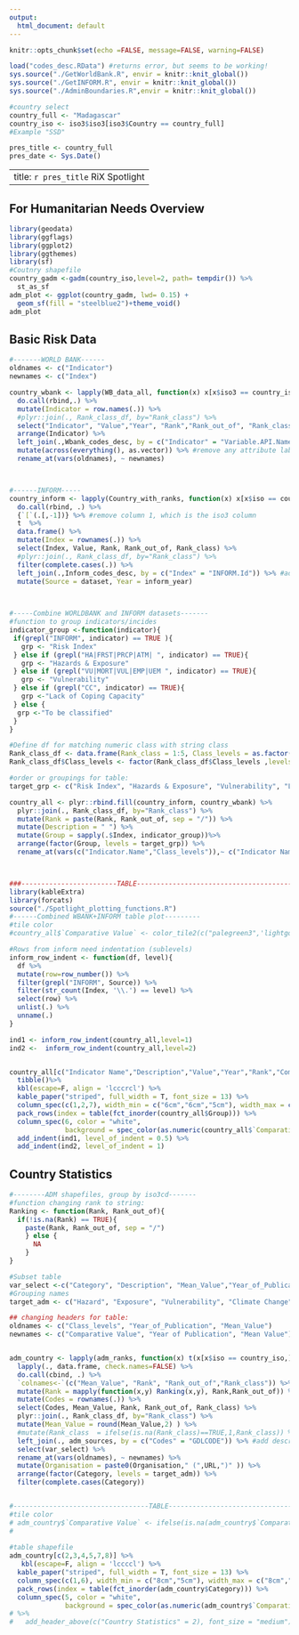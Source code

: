 ```yaml
---
output:
  html_document: default
---
```


```r
knitr::opts_chunk$set(echo =FALSE, message=FALSE, warning=FALSE)

load("codes_desc.RData") #returns error, but seems to be working!
sys.source("./GetWorldBank.R", envir = knitr::knit_global())
sys.source("./GetINFORM.R", envir = knitr::knit_global())
sys.source("./AdminBoundaries.R",envir = knitr::knit_global())


```

```r
#country select
country_full <- "Madagascar"
country_iso <- iso3$iso3[iso3$Country == country_full]
#Example "SSD"

pres_title <- country_full
pres_date <- Sys.Date()
```


---
title: `r pres_title` RiX Spotlight
---
## For Humanitarian Needs Overview



```r
library(geodata)
library(ggflags)
library(ggplot2)
library(ggthemes)
library(sf)
#Coutnry shapefile
country_gadm <-gadm(country_iso,level=2, path= tempdir()) %>%
  st_as_sf
adm_plot <- ggplot(country_gadm, lwd= 0.15) +
  geom_sf(fill = "steelblue2")+theme_void()
adm_plot

```

## Basic Risk Data
```r

#-------WORLD BANK------
oldnames <- c("Indicator")
newnames <- c("Index")

country_wbank <- lapply(WB_data_all, function(x) x[x$iso3 == country_iso,]) %>%
  do.call(rbind,.) %>%
  mutate(Indicator = row.names(.)) %>% 
  #plyr::join(., Rank_class_df, by="Rank_class") %>%
  select("Indicator", "Value","Year", "Rank","Rank_out_of", "Rank_class") %>%
  arrange(Indicator) %>%
  left_join(.,Wbank_codes_desc, by = c("Indicator" = "Variable.API.Name")) %>% #add description and source
  mutate(across(everything(), as.vector)) %>% #remove any attribute label
  rename_at(vars(oldnames), ~ newnames) 



#------INFORM-----
country_inform <- lapply(Country_with_ranks, function(x) x[x$iso == country_iso,]) %>% #remove the iso column
  do.call(rbind, .) %>%
  {`[`(.[,-1])} %>% #remove column 1, which is the iso3 column
  t  %>%
  data.frame() %>%
  mutate(Index = rownames(.)) %>%
  select(Index, Value, Rank, Rank_out_of, Rank_class) %>%
  #plyr::join(., Rank_class_df, by="Rank_class") %>%
  filter(complete.cases(.)) %>%
  left_join(.,Inform_codes_desc, by = c("Index" = "INFORM.Id")) %>% #add description and source
  mutate(Source = dataset, Year = inform_year)
  


#-----Combine WORLDBANK and INFORM datasets-------
#function to group indicators/incides
indicator_group <-function(indicator){
 if(grepl("INFORM", indicator) == TRUE ){
   grp <- "Risk Index"
 } else if (grepl("HA|FRST|PRCP|ATM| ", indicator) == TRUE){
   grp <- "Hazards & Exposure"
 } else if (grepl("VU|MORT|VUL|EMP|UEM ", indicator) == TRUE){
   grp <- "Vulnerability"
 } else if (grepl("CC", indicator) == TRUE){
   grp <-"Lack of Coping Capacity"
 } else {
  grp <-"To be classified"
 }
}

#Define df for matching numeric class with string class
Rank_class_df <- data.frame(Rank_class = 1:5, Class_levels = as.factor(c("Very Low","Low","Moderate","High","Very High")))
Rank_class_df$Class_levels <- factor(Rank_class_df$Class_levels ,levels = c("Very Low","Low","Moderate","High","Very High"))

#order or groupings for table:
target_grp <- c("Risk Index", "Hazards & Exposure", "Vulnerability", "Lack of Coping Capacity", "Others -to be classified") 

country_all <- plyr::rbind.fill(country_inform, country_wbank) %>%
  plyr::join(., Rank_class_df, by="Rank_class") %>%
  mutate(Rank = paste(Rank, Rank_out_of, sep = "/")) %>%
  mutate(Description = " ") %>%
  mutate(Group = sapply(.$Index, indicator_group))%>%
  arrange(factor(Group, levels = target_grp)) %>%
  rename_at(vars(c("Indicator.Name","Class_levels")),~ c("Indicator Name","Comparative Value"))



###------------------------TABLE---------------------------------------------------------------------------
library(kableExtra)
library(forcats)
source("./Spotlight_plotting_functions.R")
#------Combined WBANK+INFORM table plot---------
#tile color
#country_all$`Comparative Value` <- color_tile2(c("palegreen3",'lightgoldenrod1', "tomato2"))(country_all$`Comparative Value`) #c("#9DBF9E", "#FCB97D", "#A84268")

#Rows from inform need indentation (sublevels)
inform_row_indent <- function(df, level){
  df %>%  
  mutate(row=row_number()) %>% 
  filter(grepl("INFORM", Source)) %>% 
  filter(str_count(Index, '\\.') == level) %>%
  select(row) %>%
  unlist(.) %>%
  unname(.)
}

ind1 <- inform_row_indent(country_all,level=1)
ind2 <-  inform_row_indent(country_all,level=2)


country_all[c("Indicator Name","Description","Value","Year","Rank","Comparative Value","Source")] %>%
  tibble()%>%
  kbl(escape=F, align = 'lcccrcl') %>%
  kable_paper("striped", full_width = T, font_size = 13) %>%
  column_spec(c(1,2,7), width_min = c("6cm","6cm","5cm"), width_max = c("15cm","6cm","5cm")) %>%
  pack_rows(index = table(fct_inorder(country_all$Group))) %>%
  column_spec(6, color = "white",
              background = spec_color(as.numeric(country_all$`Comparative Value`),alpha = 0.75, end = 0.4, option = "inferno")) %>%
  add_indent(ind1, level_of_indent = 0.5) %>%
  add_indent(ind2, level_of_indent = 1) 
```


## Country Statistics
```r

#--------ADM shapefiles, group by iso3cd-------
#function changing rank to string:
Ranking <- function(Rank, Rank_out_of){
  if(!is.na(Rank) == TRUE){
    paste(Rank, Rank_out_of, sep = "/")
    } else {
      NA
    }
}

#Subset table
var_select <-c("Category", "Description", "Mean_Value","Year_of_Publication", "Rank", "Rank_out_of","Class_levels", "Organisation", "URL")
#Grouping names
target_adm <- c("Hazard", "Exposure", "Vulnerability", "Climate Change")

## changing headers for table:
oldnames <- c("Class_levels", "Year_of_Publication", "Mean_Value")
newnames <- c("Comparative Value", "Year of Publication", "Mean Value")


adm_country <- lapply(adm_ranks, function(x) t(x[x$iso == country_iso,][-1])) %>%
  lapply(., data.frame, check.names=FALSE) %>%
  do.call(cbind, .) %>%
  `colnames<-`(c("Mean_Value", "Rank", "Rank_out_of","Rank_class")) %>%
  mutate(Rank = mapply(function(x,y) Ranking(x,y), Rank,Rank_out_of)) %>%
  mutate(Codes = rownames(.)) %>%
  select(Codes, Mean_Value, Rank, Rank_out_of, Rank_class) %>%
  plyr::join(., Rank_class_df, by="Rank_class") %>%
  mutate(Mean_Value = round(Mean_Value,2) ) %>%
  #mutate(Rank_class  = ifelse(is.na(Rank_class)==TRUE,1,Rank_class)) %>% # to deal with NAs in Rank, for plotting later
  left_join(., adm_sources, by = c("Codes" = "GDLCODE")) %>% #add description and source
  select(var_select) %>%
  rename_at(vars(oldnames), ~ newnames) %>%
  mutate(Organisation = paste0(Organisation," (",URL,")" )) %>%
  arrange(factor(Category, levels = target_adm)) %>%
  filter(complete.cases(Category))


#----------------------------------TABLE-----------------------------------------------------------
#tile color
# adm_country$`Comparative Value` <- ifelse(is.na(adm_country$`Comparative Value`),NA,color_tile2(c("palegreen3",'lightgoldenrod1', "tomato2"))(adm_country$`Comparative Value`))
#   
  
#table shapefile
adm_country[c(2,3,4,5,7,8)] %>%
   kbl(escape=F, align = 'lccccl') %>%
  kable_paper("striped", full_width = T, font_size = 13) %>%
  column_spec(c(1,6), width_min = c("8cm","5cm"), width_max = c("8cm","5cm")) %>%
  pack_rows(index = table(fct_inorder(adm_country$Category))) %>%
  column_spec(5, color = "white",
              background = spec_color(as.numeric(adm_country$`Comparative Value`),alpha = 0.75, end = 0.4, option = "inferno"))
# %>%
#   add_header_above(c("Country Statistics" = 2), font_size = "medium")

```





